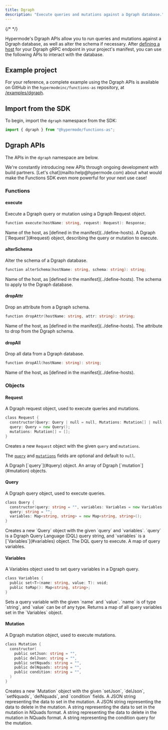 ```yaml
---
title: Dgraph
description: "Execute queries and mutations against a Dgraph database."
---
```


{/* <!-- vale Google.Headings = NO --> */}

Hypermode's Dgraph APIs allow you to run queries and mutations against a Dgraph database, as well as alter
the schema if necessary.
After [defining a host](../define-hosts) for your Dgraph gRPC endpoint in your project's manifest,
you can use the following APIs to interact with the database.

## Example project

For your reference, a complete example using the Dgraph APIs is available on GitHub in the
`hypermodeinc/functions-as` repository, at [/examples/dgraph](https://github.com/hypermodeinc/functions-as/tree/main/examples/dgraph).

## Import from the SDK

To begin, import the `dgraph` namespace from the SDK:

<CodeGroup>

```ts AssemblyScript
import { dgraph } from "@hypermode/functions-as";
```

</CodeGroup>

## Dgraph APIs

The APIs in the `dgraph` namespace are below.

<Tip>
  We're constantly introducing new APIs through ongoing development with build
  partners. [Let's chat](mailto:help@hypermode.com) about what would make the
  Functions SDK even more powerful for your next use case!
</Tip>

### Functions

#### execute

Execute a Dgraph query or mutation using a Dgraph Request object.

```go
function execute(hostName: string, request: Request): Response;
```

<ResponseField name="hostName" type="string" required>
  Name of the host, as [defined in the manifest](../define-hosts).
</ResponseField>

<ResponseField name="request" type="Request" required>
  A Dgraph [`Request`](#request) object, describing the query or mutation to
  execute.
</ResponseField>

#### alterSchema

Alter the schema of a Dgraph database.

```go
function alterSchema(hostName: string, schema: string): string;
```

<ResponseField name="hostName" type="string" required>
  Name of the host, as [defined in the manifest](../define-hosts).
</ResponseField>

<ResponseField name="schema" type="string" required>
  The schema to apply to the Dgraph database.
</ResponseField>

#### dropAttr

Drop an attribute from a Dgraph schema.

```go
function dropAttr(hostName: string, attr: string): string;
```

<ResponseField name="hostName" type="string" required>
  Name of the host, as [defined in the manifest](../define-hosts).
</ResponseField>

<ResponseField name="attr" type="string" required>
  The attribute to drop from the Dgraph schema.
</ResponseField>

#### dropAll

Drop all data from a Dgraph database.

```go
function dropAll(hostName: string): string;
```

<ResponseField name="hostName" type="string" required>
  Name of the host, as [defined in the manifest](../define-hosts).
</ResponseField>

### Objects

#### Request

A Dgraph request object, used to execute queries and mutations.

```go
class Request {
  constructor(Query: Query | null = null, Mutations: Mutation[] | null = null);
  query: Query = new Query();
  mutations: Mutation[] = [];
}
```

<ResponseField name="new dgraph.Request(query, mutations)">

Creates a new `Request` object with the given `query` and `mutations`.

The [`query`](#query) and [`mutations`](#mutation) fields are optional and default to `null`.

</ResponseField>

<ResponseField name="query" type="Query">
  A Dgraph [`query`](#query) object.
</ResponseField>

<ResponseField name="mutations" type="Mutation[]">
  An array of Dgraph [`mutation`](#mutation) objects.
</ResponseField>

#### Query

A Dgraph query object, used to execute queries.

```go
class Query {
  constructor(query: string = "", variables: Variables = new Variables());
  query: string = "";
  variables: Map<string, string> = new Map<string, string>();
}
```

<ResponseField name="new dgraph.Query(query, variables)">
  Creates a new `Query` object with the given `query` and `variables`. `query`
  is a Dgraph Query Language (DQL) query string, and `variables` is a
  [`Variables`](#variables) object.
</ResponseField>

<ResponseField name="query" type="string">
  The DQL query to execute.
</ResponseField>

<ResponseField name="variables" type="Map<string, string>">
  A map of query variables.
</ResponseField>

#### Variables

A Variables object used to set query variables in a Dgraph query.

```go
class Variables {
  public set<T>(name: string, value: T): void;
  public toMap(): Map<string, string>;
}
```

<ResponseField name="Variables.set(name, value)">
  Sets a query variable with the given `name` and `value`. `name` is of type
  `string`, and `value` can be of any type.
</ResponseField>

<ResponseField name="Variables.toMap()">
  Returns a map of all query variables set in the `Variables` object.
</ResponseField>

#### Mutation

A Dgraph mutation object, used to execute mutations.

```go
class Mutation {
  constructor(
    public setJson: string = "",
    public delJson: string = "",
    public setNquads: string = "",
    public delNquads: string = "",
    public condition: string = "",
  )
}
```

<ResponseField name="new dgraph.Mutation(setJson, delJson, setNquads, delNquads, condition)">
  Creates a new `Mutation` object with the given `setJson`, `delJson`,
  `setNquads`, `delNquads`, and `condition` fields.
</ResponseField>

<ResponseField name="setJson" type="string">
  A JSON string representing the data to set in the mutation.
</ResponseField>

<ResponseField name="delJson" type="string">
  A JSON string representing the data to delete in the mutation.
</ResponseField>

<ResponseField name="setNquads" type="string">
  A string representing the data to set in the mutation in NQuads format.
</ResponseField>

<ResponseField name="delNquads" type="string">
  A string representing the data to delete in the mutation in NQuads format.
</ResponseField>

<ResponseField name="condition" type="string">
  A string representing the condition query for the mutation.
</ResponseField>
